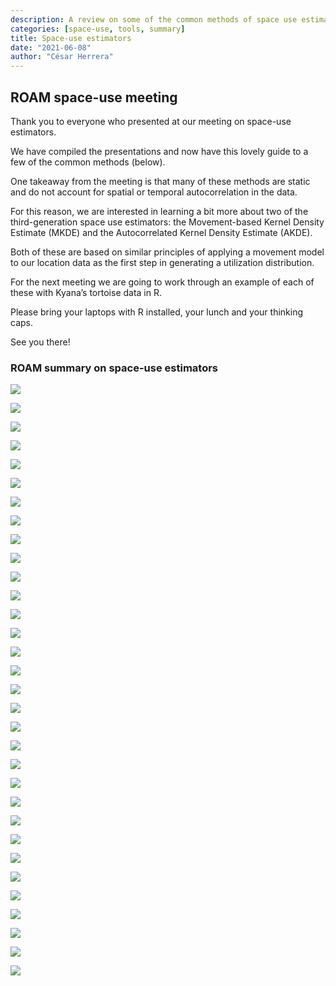 ```yaml
---
description: A review on some of the common methods of space use estimation for animal movement.
categories: [space-use, tools, summary]
title: Space-use estimators
date: "2021-06-08"
author: "César Herrera"
---
```


## ROAM space-use meeting

Thank you to everyone who presented at our meeting on space-use estimators. 

We have compiled the presentations and now have this lovely guide to a few of the common methods (below). 

One takeaway from the meeting is that many of these methods are static and do not account for spatial or temporal autocorrelation in the data. 

For this reason, we are interested in learning a bit more about two of the third-generation space use estimators: the Movement-based Kernel Density Estimate (MKDE) and the Autocorrelated Kernel Density Estimate (AKDE). 

Both of these are based on similar principles of applying a movement model to our location data as the first step in generating a utilization distribution. 

For the next meeting we are going to work through an example of each of these with Kyana’s tortoise data in R. 

Please bring your laptops with R installed, your lunch and your thinking caps.
 
See you there!

### ROAM summary on space-use estimators

![](images/roam_sue_00001.jpeg)

![](images/roam_sue_00002.jpeg)

![](images/roam_sue_00003.jpeg)

![](images/roam_sue_00004.jpeg)

![](images/roam_sue_00005.jpeg)

![](images/roam_sue_00006.jpeg)

![](images/roam_sue_00007.jpeg)

![](images/roam_sue_00008.jpeg)

![](images/roam_sue_00009.jpeg)

![](images/roam_sue_00010.jpeg)

![](images/roam_sue_00011.jpeg)

![](images/roam_sue_00012.jpeg)

![](images/roam_sue_00013.jpeg)

![](images/roam_sue_00014.jpeg)

![](images/roam_sue_00015.jpeg)

![](images/roam_sue_00016.jpeg)

![](images/roam_sue_00017.jpeg)

![](images/roam_sue_00018.jpeg)

![](images/roam_sue_00019.jpeg)

![](images/roam_sue_00020.jpeg)

![](images/roam_sue_00021.jpeg)

![](images/roam_sue_00022.jpeg)

![](images/roam_sue_00023.jpeg)

![](images/roam_sue_00024.jpeg)

![](images/roam_sue_00025.jpeg)

![](images/roam_sue_00026.jpeg)

![](images/roam_sue_00027.jpeg)

![](images/roam_sue_00028.jpeg)

![](images/roam_sue_00029.jpeg)

![](images/roam_sue_00030.jpeg)

![](images/roam_sue_00031.jpeg)

![](images/roam_sue_00032.jpeg)
